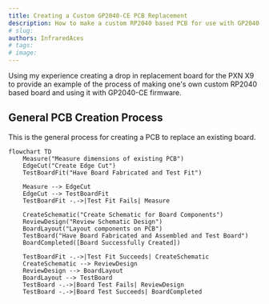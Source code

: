 ```yaml
---
title: Creating a Custom GP2040-CE PCB Replacement
description: How to make a custom RP2040 based PCB for use with GP2040-CE to replace an existing controller board
# slug:
authors: InfraredAces
# tags:
# image:
---
```


Using my experience creating a drop in replacement board for the PXN X9 to provide an example of the process of making one's own custom RP2040 based board and using it with GP2040-CE firmware.

<!-- truncate-->

## General PCB Creation Process

This is the general process for creating a PCB to replace an existing board.

```mermaid
flowchart TD
    Measure("Measure dimensions of existing PCB")
    EdgeCut("Create Edge Cut")
    TestBoardFit("Have Board Fabricated and Test Fit")

    Measure --> EdgeCut
    EdgeCut --> TestBoardFit
    TestBoardFit -.->|Test Fit Fails| Measure

    CreateSchematic("Create Schematic for Board Components")
    ReviewDesign("Review Schematic Design")
    BoardLayout("Layout components on PCB")
    TestBoard("Have Board Fabricated and Assembled and Test Board")
    BoardCompleted([Board Successfully Created])

    TestBoardFit -.->|Test Fit Succeeds| CreateSchematic
    CreateSchematic --> ReviewDesign
    ReviewDesign --> BoardLayout
    BoardLayout --> TestBoard
    TestBoard -.->|Board Test Fails| ReviewDesign
    TestBoard -.->|Board Test Succeeds| BoardCompleted
```
